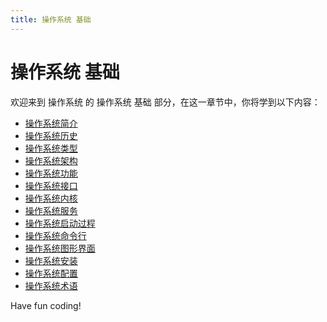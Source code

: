 ```yaml
---
title: 操作系统 基础
---
```


# 操作系统 基础

欢迎来到 操作系统 的 操作系统 基础 部分，在这一章节中，你将学到以下内容：

- [操作系统简介](./0-introduction-to-the-operating-system.mdx)
- [操作系统历史](./1-operating-system-history.mdx)
- [操作系统类型](./2-os-type.mdx)
- [操作系统架构](./3-os-architecture.mdx)
- [操作系统功能](./4-operating-system-features.mdx)
- [操作系统接口](./5-operating-system-interface.mdx)
- [操作系统内核](./6-operating-system-kernel.mdx)
- [操作系统服务](./7-operating-system-services.mdx)
- [操作系统启动过程](./8-operating-system-boot-process.mdx)
- [操作系统命令行](./9-operating-system-command-line.mdx)
- [操作系统图形界面](./10-operating-system-gui.mdx)
- [操作系统安装](./11-operating-system-installation.mdx)
- [操作系统配置](./12-operating-system-configuration.mdx)
- [操作系统术语](./13-operating-system-terminology.mdx)

Have fun coding!